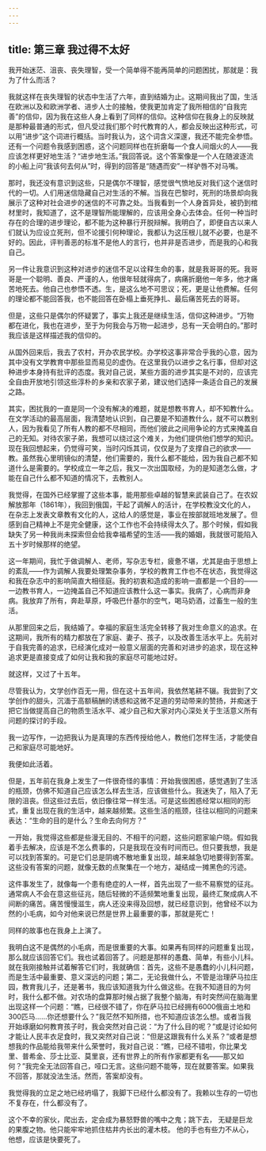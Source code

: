 ```yaml
---
---
---
```

title: 第三章 我过得不太好
---

我开始迷茫、沮丧、丧失理智，受一个简单得不能再简单的问题困扰，那就是：我为了什么而活？

我就这样在丧失理智的状态中生活了六年，直到结婚为止。这期间我出了国，生活在欧洲以及和欧洲学者、进步人士的接触，使我更加肯定了我所相信的“自我完善”的信仰，因为我在这些人身上看到了同样的信仰。这种信仰在我身上的反映就是那种最普通的形式，但凡受过我们那个时代教育的人，都会反映出这种形式，可以用“进步”这个词进行概括。当时我认为，这个词含义深邃，我还不能完全参悟。还有一个问题令我感到困惑，这个问题同样也在折磨每一个食人间烟火的人——我应该怎样更好地生活？“进步地生活。”我回答说。这个答案像是一个人在随波逐流的小船上问“我该何去何从”时，得到的回答是“随遇而安”一样驴唇不对马嘴。

那时，我还没有意识到这些，只是偶尔不理智，感觉很气愤地反对我们这个迷信时代的一切。人们用迷信隐藏自己对生活的不解。当我在巴黎时，死刑的场景却向我展示了这种对社会进步的迷信的不可靠之处。当我看到一个人身首异处，被扔到棺材里时，我知道了，这不是理智所能理解的，应该用全身心去体会。任何一种当时存在的合理的进步理论，都不能为这种暴行开脱辩解。我明白了，即便自古以来人们就认为应设立死刑，但不论援引何种理论，我都认为这压根儿就不必要，也是不好的。因此，评判善恶的标准不是他人的言行，也并非是否进步，而是我的心和我自己。

另一件让我意识到这种对进步的迷信不足以诠释生命的事，就是我哥哥的死。我哥哥是一个聪明、善良、严谨的人，他很年轻就得病了，病痛折磨他一年多，他才痛苦地死去。他自己也参悟不透。生，是这么地不可思议；死，更是让他费解。任何的理论都不能回答我，也不能回答在卧榻上垂死挣扎、最后痛苦死去的哥哥。

但是，这些只是偶尔的怀疑罢了，事实上我还是继续生活，信仰这种进步。“万物都在进化，我也在进步，至于为何我会与万物一起进步，总有一天会明白的。”那时我应该是这样描述我的信仰的。

从国外回来后，我去了农村，开办农民学校。办学校这事非常合乎我的心意，因为其中没有文学教育中那些显而易见的虚伪。在这里我仍以进步之名行事，但却对这种进步本身持有批评的态度。我对自己说，某些方面的进步其实是不对的，应该完全自由开放地引领这些淳朴的乡亲和农家子弟，建议他们选择一条适合自己的发展之路。

其实，困扰我的一直是同一个没有解决的难题，就是想教书育人，却不知教什么。在文学活动的最高层面，我清楚地认识到，自己要是不知道教什么，就不可以教别人，因为我看见了所有人教的都不尽相同，而他们彼此之间用争论的方式来掩盖自己的无知。对待农家子弟，我想可以绕过这个难关，为他们提供他们想学的知识。现在我回想起来，仍觉得可笑，当时闪烁其词，仅仅是为了支撑自己的欲求——教。虽然我心里明镜似的清楚，他们需要的，我什么都不能给，因为我自己都不知道什么是需要的。学校成立一年之后，我又一次出国取经，为的是知道怎么做，才能在自己什么都不知道的情况下，去教别人。

我觉得，在国外已经掌握了这些本事，能用那些卓越的智慧来武装自己了。在农奴解放那年（1861年），我回到俄国，干起了调解人的活计，在学校教没文化的人，在杂志上发表文章教有文化的人，这给人的感觉是，事业在按部就班地发展了。但感到自己精神上不是完全健康，这个工作也不会持续得太久了。那个时候，假如我缺失了另一种我尚未探索但会给我幸福希望的生活——我的婚姻，我就很可能陷入五十岁时候那样的绝望。

这一年期间，我忙于做调解人、老师，写杂志专栏，疲惫不堪，尤其是由于思想上的紊乱——作为调解人我要处理繁杂事务，学校的教育工作也不在状态，我觉得这和我在杂志中的影响简直大相径庭。我的初衷和造成的影响一直都是一个目的——一边教书育人，一边掩盖自己不知道应该教什么这一事实。我病了，心病而非身病。我放弃了所有，奔赴草原，呼吸巴什基尔的空气，喝马奶酒，过畜生一般的生活。

从那里回来之后，我结婚了。幸福的家庭生活完全转移了我对生命意义的追求。在这期间，我所有的精力都放在了家庭、妻子、孩子，以及改善生活水平上。先前对于自我完善的追求，已经演化成对一般意义层面的完善和对进步的追求，现在这种追求更是直接变成了如何让我和我的家庭尽可能地过好。

就这样，又过了十五年。

尽管我认为，文学创作百无一用，但在这十五年间，我依然笔耕不辍。我尝到了文学创作的甜头，沉湎于高额稿酬的诱惑和这微不足道的劳动带来的赞扬，并痴迷于把它当做提高自己的物质生活水平、减少自己和大家对内心深处关于生活意义所有问题的探讨的手段。

我一边写作，一边把我认为是真理的东西传授给他人，教他们怎样生活，才能使自己和家庭尽可能地好。

我便如此活着。

但是，五年前在我身上发生了一件很奇怪的事情：开始我很困惑，感觉遇到了生活的瓶颈，仿佛不知道自己应该怎么样去生活，应该做些什么。我迷失了，陷入了无限的沮丧。但这些过去后，依旧像往常一样生活。可是这些困惑经常以相同的形式，重复出现在我的生活中，越来越频繁。这些生活的瓶颈，往往以相同的问题来表达：“生命的目的是什么？生命去向何方？”

一开始，我觉得这些都是些漫无目的、不相干的问题，这些问题家喻户晓。假如我着手去解决，应该是不怎么费事的，只是我现在没有时间而已。但只要我想，我是可以找到答案的。可是它们总是阴魂不散地重复出现，越来越急切地要得到答案。这些没有答案的问题，就像无数的点聚集在一个地方，凝结成一摊黑色的污迹。

这件事发生了，就像每一个患有绝症的人一样，首先出现了一些不易察觉的征兆。通常病人不会在意这些征兆，随后轻微的不适频繁地重复出现，最终汇聚成病人不间断的痛苦。痛苦慢慢滋生，病人还没来得及回想，就已经意识到，他曾经不以为然的小毛病，如今对他来说已然是世界上最重要的事，那就是死亡！

同样的故事也在我身上上演了。

我明白这不是偶然的小毛病，而是很重要的大事。如果再有同样的问题重复出现，那么就应该回答它们。我也试着回答了。问题是那样的愚蠢、简单，有些小儿科。就在我刚接触并试着解答它们时，我就确信：首先，这些不是愚蠢的小儿科问题，而是生活中最重要、意义深远的问题；第二，无论我做什么，不管是治理萨马拉庄园，教育我儿子，还是著书，我应该知道我为什么做这些。在我不知道目的为何时，我什么都不做。对农场的盘算那时候占据了我整个脑海，有时突然间在脑海里出现这样一个问题：“瞧，已经很不错了，你在萨马拉已经拥有6000俄亩土地和300匹马……你还想要什么？”我茫然不知所措，也不知道应该怎么想。或者当我开始琢磨如何教育孩子时，我会突然对自己说：“为了什么目的呢？”或是讨论如何才能让人民丰衣足食时，我又突然对自己说：“但是这跟我有什么关系？”或者是想想我的作品能给我带来什么荣誉时，我对自己说：“瞧，已经不错啦，你比果戈里、普希金、莎士比亚、莫里哀，还有世界上的所有作家都更有名——那又如何？”我完全无法回答自己，哑口无言。这些问题不能等，现在就要答案。如果我不回答，那就没法生活。然而，答案却没有。

我觉得我的立足之地已经坍塌了，我脚下已经什么都没有了。我赖以生存的一切也不复存在，什么都没有了。



这个不幸的家伙，爬出去，定会成为暴怒野兽的嘴中之鬼；跳下去， 无疑是巨龙的果腹之物。他只能牢牢地抓住枯井内长出的灌木枝。 他的手也有些力不从心，他想，应该是快要死了。